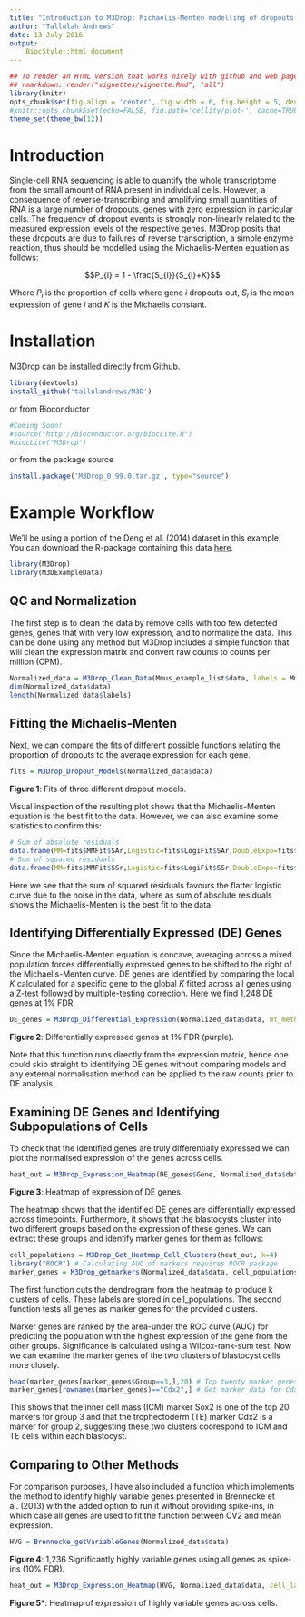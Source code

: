 ```yaml
---
title: "Introduction to M3Drop: Michaelis-Menten modelling of dropouts in scRNASeq"
author: "Tallulah Andrews"
date: 13 July 2016
output:
    BiocStyle::html_document
---
```


```r
## To render an HTML version that works nicely with github and web pages, do:
## rmarkdown::render("vignettes/vignette.Rmd", "all")
library(knitr)
opts_chunk$set(fig.align = 'center', fig.width = 6, fig.height = 5, dev = 'png')
#knitr::opts_chunk$set(echo=FALSE, fig.path='cellity/plot-', cache=TRUE)
theme_set(theme_bw(12))
```

# Introduction
Single-cell RNA sequencing is able to quantify the whole transcriptome from the small amount of RNA present in individual cells. However, a consequence of reverse-transcribing and amplifying small quantities of RNA is a large number of dropouts, genes with zero expression in particular cells. The frequency of dropout events is strongly non-linearly related to the measured expression levels of the respective genes. M3Drop posits that these dropouts are due to failures of reverse transcription, a simple enzyme reaction, thus should be modelled using the Michaelis-Menten equation as follows:

$$P_{i} = 1 - \frac{S_{i}}{S_{i}+K}$$

Where $P_{i}$ is the proportion of cells where gene $i$ dropouts out, $S_{i}$ is the mean expression of gene $i$ and $K$ is the Michaelis constant.

# Installation
M3Drop can be installed directly from Github.
```r
library(devtools)
install_github('tallulandrews/M3D')
```
or from Bioconductor
```r
#Coming Soon!
#source("http://bioconductor.org/biocLite.R")
#biocLite("M3Drop")
```
or from the package source
```r
install.package('M3Drop_0.99.0.tar.gz', type="source")
```

# Example Workflow
We'll be using a portion of the Deng et al. (2014) dataset in this example. You can download the R-package containing this data [here](https://github.com/tallulandrews/M3DExampleData.git).
```r
library(M3Drop)
library(M3DExampleData)
```

## QC and Normalization
The first step is to clean the data by remove cells with too few detected genes, genes that with very low expression, and to normalize the data. This can be done using any method but M3Drop includes a simple function that will clean the expression matrix and convert raw counts to counts per million (CPM).

```r
Normalized_data = M3Drop_Clean_Data(Mmus_example_list$data, labels = Mmus_example_list$labels, is.counts=TRUE, min_detected_genes=2000) # Remove cells with <2,000 detected genes and apply CPM normalization
dim(Normalized_data$data)
length(Normalized_data$labels)
```

## Fitting the Michaelis-Menten
Next, we can compare the fits of different possible functions relating the proportion of dropouts to the average expression for each gene.

```r
fits = M3Drop_Dropout_Models(Normalized_data$data)
```
**Figure 1**: Fits of three different dropout models.

Visual inspection of the resulting plot shows that the Michaelis-Menten equation is the best fit to the data. However, we can also examine some statistics to confirm this:
```r
# Sum of absolute residuals
data.frame(MM=fits$MMFit$SAr,Logistic=fits$LogiFit$SAr,DoubleExpo=fits$ExpoFit$SAr)
# Sum of squared residuals
data.frame(MM=fits$MMFit$SSr,Logistic=fits$LogiFit$SSr,DoubleExpo=fits$ExpoFit$SSr)
```
Here we see that the sum of squared residuals favours the flatter logistic curve due to the noise in the data, where as sum of absolute residuals shows the Michaelis-Menten is the best fit to the data.

## Identifying Differentially Expressed (DE) Genes

Since the Michaelis-Menten equation is concave, averaging across a mixed population forces differentially expressed genes to be shifted to the right of the Michaelis-Menten curve. DE genes are identified by comparing the local $K$ calculated for a specific gene to the global $K$ fitted across all genes using a Z-test followed by multiple-testing correction. Here we find 1,248 DE genes at 1% FDR.

```r
DE_genes = M3Drop_Differential_Expression(Normalized_data$data, mt_method="fdr", mt_threshold=0.01)
```
**Figure 2**: Differentially expressed genes at 1% FDR (purple).

Note that this function runs directly from the expression matrix, hence one could skip straight to identifying DE genes without comparing models and any external normalisation method can be applied to the raw counts prior to DE analysis. 

## Examining DE Genes and Identifying Subpopulations of Cells

To check that the identified genes are truly differentially expressed we can plot the normalised expression of the genes across cells.

```r
heat_out = M3Drop_Expression_Heatmap(DE_genes$Gene, Normalized_data$data, cell_labels = Normalized_data$labels)
```
**Figure 3**: Heatmap of expression of DE genes.

The heatmap shows that the identified DE genes are differentially expressed across timepoints. Furthermore, it shows that the blastocysts cluster into two different groups based on the expression of these genes. We can extract these groups and identify marker genes for them as follows:

```r
cell_populations = M3Drop_Get_Heatmap_Cell_Clusters(heat_out, k=4)
library("ROCR") # Calculating AUC of markers requires ROCR package
marker_genes = M3Drop_getmarkers(Normalized_data$data, cell_populations)
```

The first function cuts the dendrogram from the heatmap to produce k clusters of cells. These labels are stored in cell_populations. The second function tests all genes as marker genes for the provided clusters.

Marker genes are ranked by the area-under the ROC curve (AUC) for predicting the population with the highest expression of the gene from the other groups. Significance is calculated using a Wilcox-rank-sum test. Now we can examine the marker genes of the two clusters of blastocyst cells more closely.

```r
head(marker_genes[marker_genes$Group==3,],20) # Top twenty marker genes
marker_genes[rownames(marker_genes)=="Cdx2",] # Get marker data for Cdx2
```

This shows that the inner cell mass (ICM) marker Sox2 is one of the top 20 markers for group 3 and that the trophectoderm (TE) marker Cdx2 is a marker for group 2, suggesting these two clusters coorespond to ICM and TE cells within each blastocyst.

## Comparing to Other Methods

For comparison purposes, I have also included a function which implements the method to identify highly variable genes presented in Brennecke et al. (2013) with the added option to run it without providing spike-ins, in which case all genes are used to fit the function between CV2 and mean expression.

```r
HVG = Brennecke_getVariableGenes(Normalized_data$data)
```
**Figure 4**: 1,236 Significantly highly variable genes using all genes as spike-ins (10% FDR).

```r
heat_out = M3Drop_Expression_Heatmap(HVG, Normalized_data$data, cell_labels = Normalized_data$labels)
```
**Figure 5***: Heatmap of expression of highly variable genes across cells.
